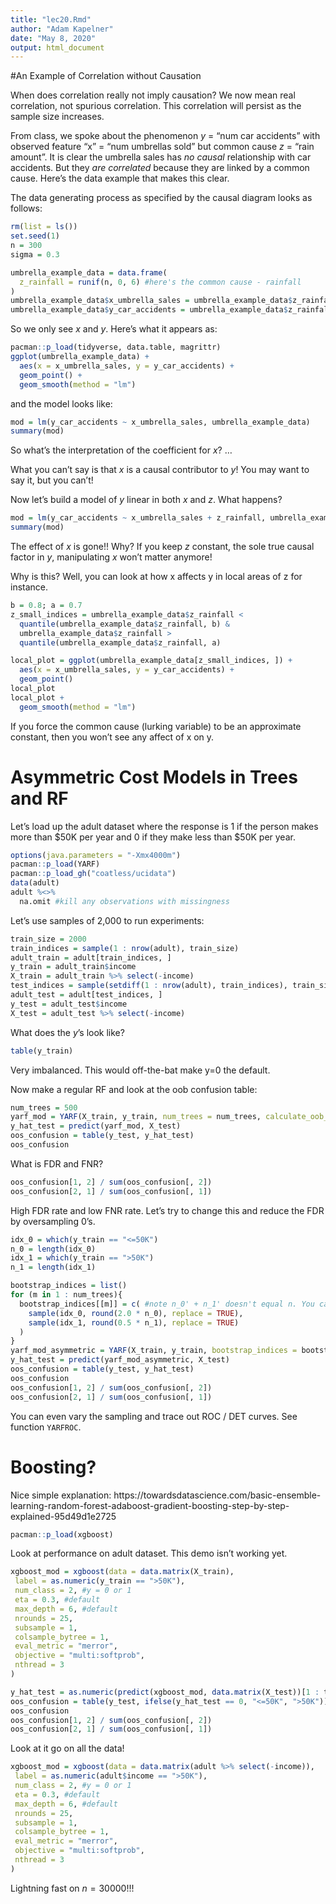 ```yaml
---
title: "lec20.Rmd"
author: "Adam Kapelner"
date: "May 8, 2020"
output: html_document
---
```


#An Example of Correlation without Causation

When does correlation really not imply causation? We now mean real correlation, not spurious correlation. This correlation will persist as the sample size increases. 

From class, we spoke about the phenomenon $y$ = "num car accidents" with observed feature "x" = "num umbrellas sold" but common cause $z$ = "rain amount". It is clear the umbrella sales has *no causal* relationship with car accidents. But they *are correlated* because they are linked by a common cause. Here's the data example that makes this clear.

The data generating process as specified by the causal diagram looks as follows:

```r
rm(list = ls())
set.seed(1)
n = 300
sigma = 0.3

umbrella_example_data = data.frame(
  z_rainfall = runif(n, 0, 6) #here's the common cause - rainfall
)
umbrella_example_data$x_umbrella_sales = umbrella_example_data$z_rainfall^2 + rnorm(n, sigma) #x is a variable that is driven by z with noise
umbrella_example_data$y_car_accidents = umbrella_example_data$z_rainfall + rnorm(n, sigma) #y is a variable driven by z with noise
```

So we only see $x$ and $y$. Here's what it appears as:

```r
pacman::p_load(tidyverse, data.table, magrittr)
ggplot(umbrella_example_data) +
  aes(x = x_umbrella_sales, y = y_car_accidents) +
  geom_point() + 
  geom_smooth(method = "lm")
```

and the model looks like:

```r
mod = lm(y_car_accidents ~ x_umbrella_sales, umbrella_example_data)
summary(mod)
```

So what's the interpretation of the coefficient for $x$? ...

What you can't say is that $x$ is a causal contributor to $y$! You may want to say it, but you can't!

Now let's build a model of $y$ linear in both $x$ and $z$. What happens?

```r
mod = lm(y_car_accidents ~ x_umbrella_sales + z_rainfall, umbrella_example_data)
summary(mod)
```

The effect of $x$ is gone!! Why? If you keep $z$ constant, the sole true causal factor in $y$, manipulating $x$ won't matter anymore!

Why is this? Well, you can look at how x affects y in local areas of z for instance.

```r
b = 0.8; a = 0.7
z_small_indices = umbrella_example_data$z_rainfall < 
  quantile(umbrella_example_data$z_rainfall, b) &
  umbrella_example_data$z_rainfall >
  quantile(umbrella_example_data$z_rainfall, a)

local_plot = ggplot(umbrella_example_data[z_small_indices, ]) +
  aes(x = x_umbrella_sales, y = y_car_accidents) +
  geom_point()
local_plot
local_plot +
  geom_smooth(method = "lm")
```

If you force the common cause (lurking variable) to be an approximate constant, then you won't see any affect of x on y.

# Asymmetric Cost Models in Trees and RF

Let's load up the adult dataset where the response is 1 if the person makes more than $50K per year and 0 if they make less than $50K per year.

```r
options(java.parameters = "-Xmx4000m")
pacman::p_load(YARF)
pacman::p_load_gh("coatless/ucidata")
data(adult)
adult %<>% 
  na.omit #kill any observations with missingness
```

Let's use samples of 2,000 to run experiments:

```r
train_size = 2000
train_indices = sample(1 : nrow(adult), train_size)
adult_train = adult[train_indices, ]
y_train = adult_train$income
X_train = adult_train %>% select(-income)
test_indices = sample(setdiff(1 : nrow(adult), train_indices), train_size)
adult_test = adult[test_indices, ]
y_test = adult_test$income
X_test = adult_test %>% select(-income)
```

What does the $y$'s look like?

```r
table(y_train)
```

Very imbalanced. This would off-the-bat make y=0 the default.

Now make a regular RF and look at the oob confusion table:

```r
num_trees = 500
yarf_mod = YARF(X_train, y_train, num_trees = num_trees, calculate_oob_error = FALSE)
y_hat_test = predict(yarf_mod, X_test)
oos_confusion = table(y_test, y_hat_test)
oos_confusion
```

What is FDR and FNR?

```r
oos_confusion[1, 2] / sum(oos_confusion[, 2])
oos_confusion[2, 1] / sum(oos_confusion[, 1])
```

High FDR rate and low FNR rate. Let's try to change this and reduce the FDR by oversampling 0's.

```r
idx_0 = which(y_train == "<=50K")
n_0 = length(idx_0)
idx_1 = which(y_train == ">50K")
n_1 = length(idx_1)

bootstrap_indices = list()
for (m in 1 : num_trees){
  bootstrap_indices[[m]] = c( #note n_0' + n_1' doesn't equal n. You can make it so with one more line of code...
    sample(idx_0, round(2.0 * n_0), replace = TRUE),
    sample(idx_1, round(0.5 * n_1), replace = TRUE)
  )
}
yarf_mod_asymmetric = YARF(X_train, y_train, bootstrap_indices = bootstrap_indices, calculate_oob_error = FALSE)
y_hat_test = predict(yarf_mod_asymmetric, X_test)
oos_confusion = table(y_test, y_hat_test)
oos_confusion
oos_confusion[1, 2] / sum(oos_confusion[, 2])
oos_confusion[2, 1] / sum(oos_confusion[, 1])
```

You can even vary the sampling and trace out ROC / DET curves. See function `YARFROC`.

# Boosting?

Nice simple explanation: https://towardsdatascience.com/basic-ensemble-learning-random-forest-adaboost-gradient-boosting-step-by-step-explained-95d49d1e2725

```r
pacman::p_load(xgboost)
```

Look at performance on adult dataset. This demo isn't working yet.

```r
xgboost_mod = xgboost(data = data.matrix(X_train), 
 label = as.numeric(y_train == ">50K"), 
 num_class = 2, #y = 0 or 1
 eta = 0.3, #default
 max_depth = 6, #default 
 nrounds = 25, 
 subsample = 1,
 colsample_bytree = 1,
 eval_metric = "merror",
 objective = "multi:softprob",
 nthread = 3
)

y_hat_test = as.numeric(predict(xgboost_mod, data.matrix(X_test))[1 : train_size] > 0.5)
oos_confusion = table(y_test, ifelse(y_hat_test == 0, "<=50K", ">50K"))
oos_confusion
oos_confusion[1, 2] / sum(oos_confusion[, 2])
oos_confusion[2, 1] / sum(oos_confusion[, 1])
```

Look at it go on all the data!

```r
xgboost_mod = xgboost(data = data.matrix(adult %>% select(-income)), 
 label = as.numeric(adult$income == ">50K"), 
 num_class = 2, #y = 0 or 1
 eta = 0.3, #default
 max_depth = 6, #default 
 nrounds = 25, 
 subsample = 1,
 colsample_bytree = 1,
 eval_metric = "merror",
 objective = "multi:softprob",
 nthread = 3
)
```

Lightning fast on $n = 30000$!!!
